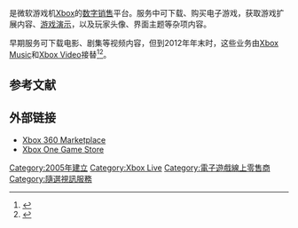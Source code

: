 {{NoteTA
|G1=IT
|G2=Games
|1=zh-cn:Xbox Games商店;zh-tw:Xbox Games市集;
}}
{{Infobox VG Online Service
| title = Xbox Games商店
| logo = [[File:Xbox.svg|frameless]]
| developer = [[微软|微软]]
| type = [[数字销售|数字销售]]
| released = 2005年11月
| platform = [[Xbox_360|Xbox 360]]、[[Microsoft_Windows|Microsoft Windows]]、[[Xbox_One|Xbox One]]
| website = 
}}

{{vgname2|Xbox Games商店|en=Xbox Games Store|cn=Xbox Games商店|tw=Xbox Games市集|原“Xbox Live Marketplace”}}是微软游戏机[[Xbox|Xbox]]的[[数字销售|数字销售]]平台。服务中可下载、购买电子游戏，获取游戏扩展内容、[[游戏演示|游戏演示]]，以及玩家头像、界面主题等杂项内容。

早期服务可下载电影、剧集等视频内容，但到2012年年末时，这些业务由[[Xbox_Music|Xbox Music]]和[[Xbox_Video|Xbox Video]]接替<ref>{{cite web |url=http://www.technewsworld.com/story/Microsoft-Sharpens-the-Picture-for-Zune-HD-67176.html?wlc=1243478528 |title=Technology News: Handheld Devices: Microsoft Sharpens the Picture for Zune HD |publisher=Technewsworld.com |date= |accessdate=2011-07-27 |archive-date=2021-06-23 |archive-url=https://web.archive.org/web/20210623033023/https://www.technewsworld.com/story/Microsoft-Sharpens-the-Picture-for-Zune-HD-67176.html?wlc=1243478528 }}</ref><ref name="RIP">{{cite web |last=Wingfield |first=Nick |url=http://bits.blogs.nytimes.com/2012/06/04/r-i-p-zune/?gwh=1818F7B4C81CF40620BD1DAF97C2554D |title=R.I.P. Zune |work=NYTimes |publisher=The New York Times Company |date=4 June 2012 |accessdate=19 December 2012 |archive-date=2012-11-14 |archive-url=https://web.archive.org/web/20121114005609/http://bits.blogs.nytimes.com/2012/06/04/r-i-p-zune/?gwh=1818F7B4C81CF40620BD1DAF97C2554D |dead-url=no }}</ref>。

== 参考文献 ==
{{Reflist}}

== 外部链接 ==
* [https://marketplace.xbox.com/ Xbox 360 Marketplace]
* [https://store.xbox.com/ Xbox One Game Store]

{{Xbox}}
{{软件包管理系统}}
{{软件数字发行平台}}
{{Xbox-stub}}

{{DEFAULTSORT:Xbox Games Store}}
[[Category:2005年建立|Category:2005年建立]]
[[Category:Xbox_Live|Category:Xbox Live]]
[[Category:電子遊戲線上零售商|Category:電子遊戲線上零售商]]
[[Category:隨選視訊服務|Category:隨選視訊服務]]